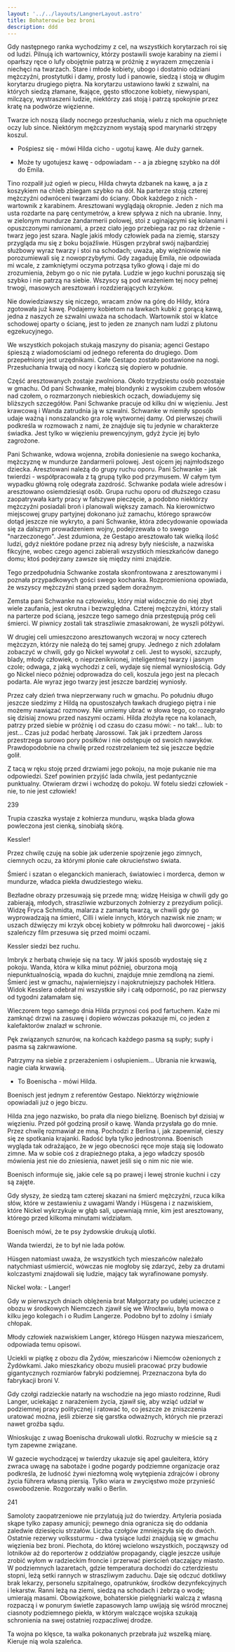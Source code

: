 ```yaml
---
layout: '../../layouts/LangnerLayout.astro'
title: Bohaterowie bez broni
description: ddd
---
```


Gdy następnego ranka wychodzimy z cel, na wszystkich korytarzach roi się od ludzi. Pilnują ich wartownicy, którzy postawili swoje karabiny na ziemi i oparłszy ręce o lufy obojętnie patrzą w próżnię z wyrazem zmęczenia i niechęci na twarzach. Stare i młode kobiety, ubogo i dostatnio odziani mężczyźni, prostytutki i damy, prosty lud i panowie, siedzą i stoją w długim korytarzu drugiego piętra. Na korytarzu ustawiono ławki z szwalni, na których siedzą złamane, łkające, gęsto stłoczone kobiety, niewyspani, milczący, wystraszeni ludzie, niektórzy zaś stoją i patrzą spokojnie przez kratę na podwórze więzienne.

Twarze ich noszą ślady nocnego przesłuchania, wielu z nich ma opuchnięte oczy lub since. Niektórym mężczyznom wystają spod marynarki strzępy koszul.

- Pośpiesz się - mówi Hilda cicho - ugotuj kawę. Ale duży garnek.

- Może ty ugotujesz kawę - odpowiadam - - a ja zbiegnę szybko na dół do Emila.

Tino rozpalił już ogień w piecu, Hilda chwyta dzbanek na kawę, a ja z koszykiem na chleb zbiegam szybko na dół. Na parterze stoją czterej mężczyźni odwróceni twarzami do ściany. Obok każdego z nich - wartownik z karabinem. Aresztowani wyglądają okropnie. Jeden z nich ma usta rozdarte na parę centymetrów, a krew spływa z nich na ubranie. Inny, w zielonym mundurze żandarmerii polowej, stoi z uginającymi się kolanami i opuszczonymi ramionami, a przez ciało jego przebiega raz po raz drżenie - twarz jego jest szara. Nagle jakiś młody człowiek pada na ziemię, starszy przygląda mu się z boku bojaźliwie. Hüsgen przybrał swój najbardziej służbowy wyraz twarzy i stoi na schodach; uważa, aby więźniowie nie porozumiewali się z nowoprzybyłymi. Gdy zagaduję Emila, nie odpowiada mi wcale, z zamkniętymi oczyma potrząsa tylko głową i daje mi do zrozumienia, żebym go o nic nie pytała. Ludzie w jego kuchni poruszają się szybko i nie patrzą na siebie. Wszyscy są pod wrażeniem tej nocy pełnej trwogi, masowych aresztowań i rozdzierających krzyków.

Nie dowiedziawszy się niczego, wracam znów na górę do Hildy, która zgotowała już kawę. Podajemy kobietom na ławkach kubki z gorącą kawą, jedna z naszych ze szwalni uważa na schodach. Wartownik stoi w klatce schodowej oparty o ścianę, jest to jeden ze znanych nam ludzi z plutonu egzekucyjnego.

We wszystkich pokojach stukają maszyny do pisania; agenci Gestapo śpieszą z wiadomościami od jednego referenta do drugiego. Dom przepełniony jest urzędnikami. Całe Gestapo zostało postawione na nogi. Przesłuchania trwają od nocy i kończą się dopiero w południe.

Część aresztowanych zostaje zwolniona. Około trzydziestu osób pozostaje w gmachu. Od pani Schwanke, małej blondynki z wysokim czubem włosów nad czołem, o rozmarzonych niebieskich oczach, dowiadujemy się bliższych szczegółów. Pani Schwanke pracuje od kilku dni w więzieniu. Jest krawcową i Wanda zatrudnia ją w szwalni. Schwanke w niemiły sposób udaje ważną i nonszalancko gra rolę wytwornej damy. Od pierwszej chwili podkreśla w rozmowach z nami, że znajduje się tu jedynie w charakterze świadka. Jest tylko w więzieniu prewencyjnym, gdyż życie jej było zagrożone.

Pani Schwanke, wdowa wojenna, zrobiła doniesienie na swego kochanka, mężczyznę w mundurze żandarmerii polowej. Jest ojcem jej najmłodszego dziecka. Aresztowani należą do grupy ruchu oporu. Pani Schwanke - jak twierdzi - współpracowała z tą grupą tylko pod przymusem. W całym tym wypadku główną rolę odegrała zazdrość. Schwanke podała wiele adresów i aresztowano osiemdziesiąt osób. Grupa ruchu oporu od dłuższego czasu zaopatrywała karty pracy w fałszywe pieczęcie, a podobno niektórzy mężczyźni posiadali broń i planowali większy zamach. Na kierownictwo miejscowej grupy partyjnej dokonano już zamachu, którego sprawców dotąd jeszcze nie wykryto, a pani Schwanke, która zdecydowanie opowiada się za dalszym prowadzeniem wojny, podejrzewała o to swego "narzeczonego". Jest zdumiona, że Gestapo aresztowało tak wielką ilość ludzi, gdyż niektóre podane przez nią adresy były nieścisłe, a nazwiska fikcyjne, wobec czego agenci zabierali wszystkich mieszkańców danego domu; ktoś podejrzany zawsze się między nimi znajdzie.

Tego przedpołudnia Schwanke została skonfrontowana z aresztowanymi i poznała przypadkowych gości swego kochanka. Rozpromieniona opowiada, że wszyscy mężczyźni staną przed sądem doraźnym.

Zemsta pani Schwanke na człowieku, który miał widocznie do niej zbyt wiele zaufania, jest okrutna i bezwzględna. Czterej mężczyźni, którzy stali na parterze pod ścianą, jeszcze tego samego dnia przestępują próg celi śmierci. W piwnicy zostali tak straszliwie zmasakrowani, że wyszli półżywi.

W drugiej celi umieszczono aresztowanych wczoraj w nocy czterech mężczyzn, którzy nie należą do tej samej grupy. Jednego z nich zdołałam zobaczyć w chwili, gdy go Nickel wywołał z celi. Jest to wysoki, szczupły, blady, młody człowiek, o nieprzeniknionej, inteligentnej twarzy i jasnym czole; odwaga, z jaką wychodzi z celi, wydaje się niemal wyniosłością. Gdy go Nickel nieco później odprowadza do celi, koszula jego jest na plecach podarta. Ale wyraz jego twarzy jest jeszcze bardziej wyniosły.

Przez cały dzień trwa nieprzerwany ruch w gmachu. Po południu długo jeszcze siedzimy z Hildą na opustoszałych ławkach drugiego piętra i nie możemy nawiązać rozmowy. Nie umiemy ubrać w słowa tego, co rozegrało się dzisiaj znowu przed naszymi oczami. Hilda złożyła ręce na kolanach, patrzy przed siebie w próżnię i od czasu do czasu mówi: - no tak!... lub: to jest... Czas już podać herbatę Jarossowi. Tak jak i przedtem Jaross przestrzega surowo pory posiłków i nie odstępuje od swoich nawyków. Prawdopodobnie na chwilę przed rozstrzelaniem też się jeszcze będzie golił.

Z tacą w ręku stoję przed drzwiami jego pokoju, na moje pukanie nie ma odpowiedzi. Szef powinien przyjść lada chwila, jest pedantycznie punktualny. Otwieram drzwi i wchodzę do pokoju. W fotelu siedzi człowiek - nie, to nie jest człowiek!

239

Trupia czaszka wystaje z kołnierza munduru, wąska blada głowa powleczona jest cienką, sinobiałą skórą.

Kessler!

Przez chwilę czuję na sobie jak uderzenie spojrzenie jego zimnych, ciemnych oczu, za którymi płonie całe okrucieństwo świata.

Śmierć i szatan o eleganckich manierach, światowiec i morderca, demon w mundurze, władca piekła dwudziestego wieku.

Bezładne obrazy przesuwają się przede mną; widzę Heisiga w chwili gdy go zabierają, młodych, straszliwie wzburzonych żołnierzy z prezydium policji. Widzę Fryca Schmidta, malarza z zamarłą twarzą, w chwili gdy go wyprowadzają na śmierć, Cilli i wiele innych, których nazwisk nie znam; w uszach dźwięczy mi krzyk obcej kobiety w półmroku hali dworcowej - jakiś szaleńczy film przesuwa się przed moimi oczami.

Kessler siedzi bez ruchu.

Imbryk z herbatą chwieje się na tacy. W jakiś sposób wydostaję się z pokoju. Wanda, która w kilka minut później, oburzona moją niepunktualnością, wpada do kuchni, znajduje mnie zemdloną na ziemi. Śmierć jest w gmachu, najwierniejszy i najokrutniejszy pachołek Hitlera. Widok Kesslera odebrał mi wszystkie siły i całą odporność, po raz pierwszy od tygodni załamałam się.

Wieczorem tego samego dnia Hilda przynosi coś pod fartuchem. Każe mi zamknąć drzwi na zasuwę i dopiero wówczas pokazuje mi, co jeden z kalefaktorów znalazł w schronie.

Pęk związanych sznurów, na końcach każdego pasma są supły; supły i pasma są zakrwawione.

Patrzymy na siebie z przerażeniem i osłupieniem... Ubrania nie krwawią, nagie ciała krwawią.

- To Boenischa - mówi Hilda.

Boenisch jest jednym z referentów Gestapo. Niektórzy więźniowie opowiadali już o jego biczu.

Hilda zna jego nazwisko, bo prała dla niego bieliznę. Boenisch był dzisiaj w więzieniu. Przed pół godziną prosił o kawę. Wanda przysłała go do mnie. Przez chwilę rozmawiał ze mną. Pochodzi z Berlina i, jak zapewniał, cieszy się ze spotkania krajanki. Radość była tylko jednostronna. Boenisch wygląda tak odrażająco, że w jego obecności ręce moje stają się lodowato zimne. Ma w sobie coś z drapieżnego ptaka, a jego władczy sposób mówienia jest nie do zniesienia, nawet jeśli się o nim nic nie wie.

Boenisch informuje się, jakie cele są po prawej i lewej stronie kuchni i czy są zajęte.

Gdy słyszy, że siedzą tam czterej skazani na śmierć mężczyźni, rzuca kilka słów, które w zestawieniu z uwagami Wandy i Hüsgena i z nazwiskiem, które Nickel wykrzykuje w głąb sali, upewniają mnie, kim jest aresztowany, którego przed kilkoma minutami widziałam.

Boenisch mówi, że te psy żydowskie drukują ulotki.

Wanda twierdzi, że to był nie lada połów.

Hüsgen natomiast uważa, że wszystkich tych mieszańców należało natychmiast uśmiercić, wówczas nie mogłoby się zdarzyć, żeby za drutami kolczastymi znajdowali się ludzie, mający tak wyrafinowane pomysły.

Nickel woła: - Langer!

Gdy w pierwszych dniach oblężenia brat Małgorzaty po udałej ucieczce z obozu w środkowych Niemczech zjawił się we Wrocławiu, była mowa o kilku jego kolegach i o Rudim Langerze. Podobno był to zdolny i śmiały chłopak.

Młody człowiek nazwiskiem Langer, którego Hüsgen nazywa mieszańcem, odpowiada temu opisowi.

Uciekli w piątkę z obozu dla Żydów, mieszańców i Niemców ożenionych z Żydówkami. Jako mieszkańcy obozu musieli pracować przy budowie gigantycznych rozmiarów fabryki podziemnej. Przeznaczona była do fabrykacji broni V.

Gdy czołgi radzieckie natarły na wschodzie na jego miasto rodzinne, Rudi Langer, uciekając z narażeniem życia, zjawił się, aby wziąć udział w podziemnej pracy politycznej i ratować to, co jeszcze ze zniszczenia uratować można, jeśli zbierze się garstka odważnych, których nie przerazi nawet groźba sądu.

Wnioskując z uwag Boenischa drukowali ulotki. Rozruchy w mieście są z tym zapewne związane.

W gazecie wychodzącej w twierdzy ukazuje się apel gauleitera, który zwraca uwagę na sabotaże i godne pogardy podziemne organizacje oraz podkreśla, że ludność żywi niezłomną wolę wytępienia zdrajców i obrony życia führera własną piersią. Tylko wiara w zwycięstwo może przynieść oswobodzenie. Rozgorzały walki o Berlin.

241

Samoloty zaopatrzeniowe nie przylatują już do twierdzy. Artyleria posiada skąpe tylko zapasy amunicji; pewnego dnia ogranicza się do oddania zaledwie dziesięciu strzałów. Liczba czołgów zmniejszyła się do dwóch. Ostatnie rezerwy volkssturmu - dwa tysiące ludzi znajdują się w gmachu więzienia bez broni. Piechota, do której wcielono wszystkich, począwszy od lotników aż do reporterów z oddziałów propagandy, ciągle jeszcze usiłuje zrobić wyłom w radzieckim froncie i przerwać pierścień otaczający miasto. W podziemnych lazaretach, gdzie temperatura dochodzi do czterdziestu stopni, leżą setki rannych w straszliwym zaduchu. Daje się odczuć dotkliwy brak lekarzy, personelu szpitalnego, opatrunków, środków dezynfekcyjnych i lekarstw. Ranni leżą na ziemi, siedzą na schodach i żebrzą o wodę; umierają masami. Obowiązkowe, bohaterskie pielęgniarki walczą z własną rozpaczą i w ponurym świetle zapasowych lamp uwijają się wśród mrocznej ciasnoty podziemnego piekła, w którym walczące wojska szukają schronienia na swej ostatniej rozpaczliwej drodze.

Ta wojna po klęsce, ta walka pokonanych przebrała już wszelką miarę. Kieruje nią wola szaleńca.
